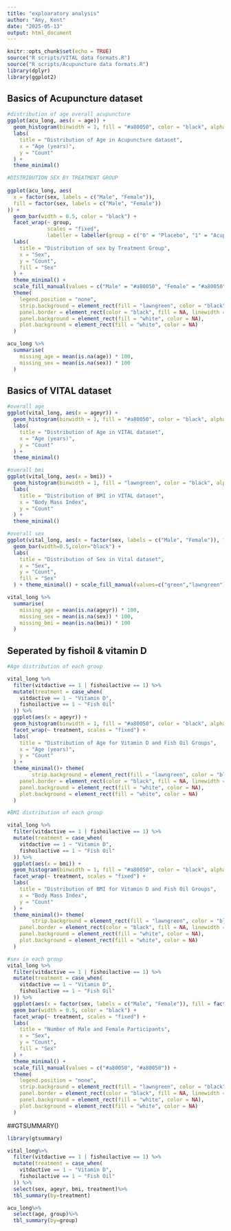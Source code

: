 ```yaml
---
title: "exploaratory analysis"
author: "Amy, Kent"
date: "2025-05-13"
output: html_document
---
```


```r
knitr::opts_chunk$set(echo = TRUE)
source("R scripts/VITAL data formats.R")
source("R scripts/Acupuncture data formats.R")
library(dplyr)
library(ggplot2)
```


## Basics of Acupuncture dataset

```r
#distribution of age overall acupuncture 
ggplot(acu_long, aes(x = age)) +
  geom_histogram(binwidth = 1, fill = "#a80050", color = "black", alpha = 0.8) +
  labs(
    title = "Distribution of Age in Acupuncture dataset",
    x = "Age (years)",
    y = "Count"
  ) +
  theme_minimal()
```

```r

#DISTRIBUTION SEX BY TREATMENT GROUP
    
ggplot(acu_long, aes(
  x = factor(sex, labels = c("Male", "Female")),
  fill = factor(sex, labels = c("Male", "Female"))
)) +
  geom_bar(width = 0.5, color = "black") + 
  facet_wrap(~ group, 
             scales = "fixed", 
             labeller = labeller(group = c("0" = "Placebo", "1" = "Acupuncture"))) +
  labs(
    title = "Distribution of sex by Treatment Group",
    x = "Sex",
    y = "Count",
    fill = "Sex"
  ) + 
  theme_minimal() + 
  scale_fill_manual(values = c("Male" = "#a80050", "Female" = "#a80050")) +  
  theme(
    legend.position = "none",  
    strip.background = element_rect(fill = "lawngreen", color = "black"),  
    panel.border = element_rect(color = "black", fill = NA, linewidth = 1),  
    panel.background = element_rect(fill = "white", color = NA),
    plot.background = element_rect(fill = "white", color = NA)  
  )
```

```r
acu_long %>%
  summarise(
    missing_age = mean(is.na(age)) * 100,
    missing_sex = mean(is.na(sex)) * 100
  )
```

## Basics of VITAL dataset

```r
#overall age 
ggplot(vital_long, aes(x = ageyr)) +
  geom_histogram(binwidth = 1, fill = "#a80050", color = "black", alpha = 0.8) +
  labs(
    title = "Distribution of Age in VITAL dataset",
    x = "Age (years)",
    y = "Count"
  ) +
  theme_minimal()

#overall bmi
ggplot(vital_long, aes(x = bmi)) +
  geom_histogram(binwidth = 1, fill = "lawngreen", color = "black", alpha = 0.8) +
  labs(
    title = "Distribution of BMI in VITAL dataset",
    x = "Body Mass Index",
    y = "Count"
  ) +
  theme_minimal()

#overall sex
ggplot(vital_long, aes(x = factor(sex, labels = c("Male", "Female")), fill = factor(sex, labels = c("Male", "Female")))) +
  geom_bar(width=0.5,color="black") +
  labs(
    title = "Distribution of Sex in Vital dataset",
    x = "Sex",
    y = "Count",
    fill = "Sex"
  ) + theme_minimal() + scale_fill_manual(values=c("green","lawngreen")) + theme(legend.position="none")

```

```r
vital_long %>%
  summarise(
    missing_age = mean(is.na(ageyr)) * 100,
    missing_sex = mean(is.na(sex)) * 100,
    missing_bmi = mean(is.na(bmi)) * 100
  )
```

## Seperated by fishoil & vitamin D

```r
#Age distribution of each group 

vital_long %>%
  filter(vitdactive == 1 | fishoilactive == 1) %>%
  mutate(treatment = case_when(
    vitdactive == 1 ~ "Vitamin D",
    fishoilactive == 1 ~ "Fish Oil"
  )) %>%
  ggplot(aes(x = ageyr)) +
  geom_histogram(binwidth = 1, fill = "#a80050", color = "black", alpha = 0.8) +
  facet_wrap(~ treatment, scales = "fixed") + 
  labs(
    title = "Distribution of Age for Vitamin D and Fish Oil Groups",
    x = "Age (years)",
    y = "Count"
  ) +
  theme_minimal()+ theme(
        strip.background = element_rect(fill = "lawngreen", color = "black"),  
    panel.border = element_rect(color = "black", fill = NA, linewidth = 1),
    panel.background = element_rect(fill = "white", color = NA),
    plot.background = element_rect(fill = "white", color = NA)
  )

#BMI distribution of each group

vital_long %>%
  filter(vitdactive == 1 | fishoilactive == 1) %>%
  mutate(treatment = case_when(
    vitdactive == 1 ~ "Vitamin D",
    fishoilactive == 1 ~ "Fish Oil"
  )) %>%
  ggplot(aes(x = bmi)) +
  geom_histogram(binwidth = 1, fill = "#a80050", color = "black", alpha = 0.8) +
  facet_wrap(~ treatment, scales = "fixed") + 
  labs(
    title = "Distribution of BMI for Vitamin D and Fish Oil Groups",
    x = "Body Mass Index",
    y = "Count"
  ) +
  theme_minimal()+ theme(
        strip.background = element_rect(fill = "lawngreen", color = "black"),  
    panel.border = element_rect(color = "black", fill = NA, linewidth = 1),
    panel.background = element_rect(fill = "white", color = NA),
    plot.background = element_rect(fill = "white", color = NA)
  )
```

```r
#sex in each group 
vital_long %>%
  filter(vitdactive == 1 | fishoilactive == 1) %>%
  mutate(treatment = case_when(
    vitdactive == 1 ~ "Vitamin D",
    fishoilactive == 1 ~ "Fish Oil"
  )) %>%
  ggplot(aes(x = factor(sex, labels = c("Male", "Female")), fill = factor(sex, labels = c("Male", "Female")))) +
  geom_bar(width = 0.5, color = "black") + 
  facet_wrap(~ treatment, scales = "fixed") +
  labs(
    title = "Number of Male and Female Participants",
    x = "Sex",
    y = "Count",
    fill = "Sex"
  ) + 
  theme_minimal() + 
  scale_fill_manual(values = c("#a80050", "#a80050")) +  
  theme(
    legend.position = "none",  
    strip.background = element_rect(fill = "lawngreen", color = "black"),  
    panel.border = element_rect(color = "black", fill = NA, linewidth = 1),  
    panel.background = element_rect(fill = "white", color = NA),
    plot.background = element_rect(fill = "white", color = NA)  
  )
```


##GTSUMMARY() 

```r

library(gtsummary)

vital_long%>%
  filter(vitdactive == 1 | fishoilactive == 1) %>%
  mutate(treatment = case_when(
    vitdactive == 1 ~ "Vitamin D",
    fishoilactive == 1 ~ "Fish Oil"
  )) %>%
  select(sex, ageyr, bmi, treatment)%>%
  tbl_summary(by=treatment)

acu_long%>%
  select(age, group)%>%
  tbl_summary(by=group)
```

